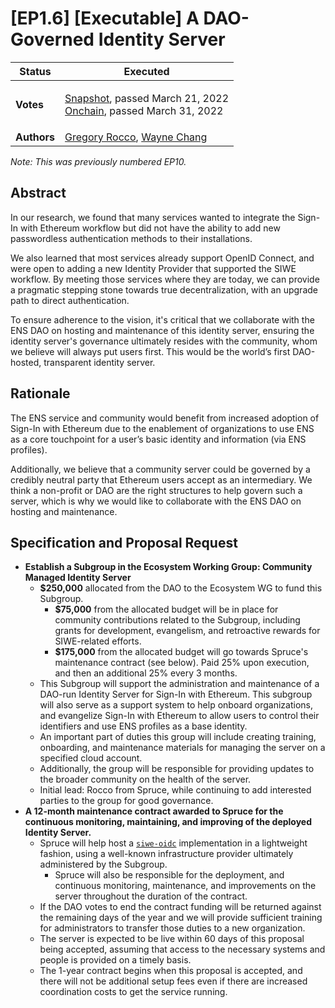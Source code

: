 
# \[EP1.6] \[Executable] A DAO-Governed Identity Server



| **Status**  | Executed                                                                                                                                                                                                                                                                                                                                                                                        |
| ----------- | ----------------------------------------------------------------------------------------------------------------------------------------------------------------------------------------------------------------------------------------------------------------------------------------------------------------------------------------------------------------------------------------------- |
| **Votes**   | <p><a href="https://snapshot.org/#/ens.eth/proposal/0x104eb11d42813fadc2b408856e8fa2c10e34dbb4a87abaa2f089ece124263f16">Snapshot</a>, passed March 21, 2022<br /><a href="https://www.withtally.com/governance/eip155:1:0x323A76393544d5ecca80cd6ef2A560C6a395b7E3/proposal/82659277767818009782194204088226418907972756681918239480374274857360772298879">Onchain</a>, passed March 31, 2022</p> |
| **Authors** | [Gregory Rocco](https://github.com/obstropolos), [Wayne Chang](https://github.com/wyc)                                                                                                                                                                                                                                                                                                          |

_Note: This was previously numbered EP10._

## Abstract

In our research, we found that many services wanted to integrate the Sign-In with Ethereum workflow but did not have the ability to add new passwordless authentication methods to their installations.

We also learned that most services already support OpenID Connect, and were open to adding a new Identity Provider that supported the SIWE workflow. By meeting those services where they are today, we can provide a pragmatic stepping stone towards true decentralization, with an upgrade path to direct authentication.

To ensure adherence to the vision, it's critical that we collaborate with the ENS DAO on hosting and maintenance of this identity server, ensuring the identity server's governance ultimately resides with the community, whom we believe will always put users first. This would be the world’s first DAO-hosted, transparent identity server.

## Rationale

The ENS service and community would benefit from increased adoption of Sign-In with Ethereum due to the enablement of organizations to use ENS as a core touchpoint for a user’s basic identity and information (via ENS profiles).

Additionally, we believe that a community server could be governed by a credibly neutral party that Ethereum users accept as an intermediary. We think a non-profit or DAO are the right structures to help govern such a server, which is why we would like to collaborate with the ENS DAO on hosting and maintenance.

## Specification and Proposal Request

* **Establish a Subgroup in the Ecosystem Working Group: Community Managed Identity Server**
  * **$250,000** allocated from the DAO to the Ecosystem WG to fund this Subgroup.
    * **$75,000** from the allocated budget will be in place for community contributions related to the Subgroup, including grants for development, evangelism, and retroactive rewards for SIWE-related efforts.
    * **$175,000** from the allocated budget will go towards Spruce's maintenance contract (see below). Paid 25% upon execution, and then an additional 25% every 3 months.
  * This Subgroup will support the administration and maintenance of a DAO-run Identity Server for Sign-In with Ethereum. This subgroup will also serve as a support system to help onboard organizations, and evangelize Sign-In with Ethereum to allow users to control their identifiers and use ENS profiles as a base identity.
  * An important part of duties this group will include creating training, onboarding, and maintenance materials for managing the server on a specified cloud account.
  * Additionally, the group will be responsible for providing updates to the broader community on the health of the server.
  * Initial lead: Rocco from Spruce, while continuing to add interested parties to the group for good governance.
* **A 12-month maintenance contract awarded to Spruce for the continuous monitoring, maintaining, and improving of the deployed Identity Server.**
  * Spruce will help host a [`siwe-oidc`](https://github.com/spruceid/siwe-oidc) implementation in a lightweight fashion, using a well-known infrastructure provider ultimately administered by the Subgroup.
    * Spruce will also be responsible for the deployment, and continuous monitoring, maintenance, and improvements on the server throughout the duration of the contract.
  * If the DAO votes to end the contract funding will be returned against the remaining days of the year and we will provide sufficient training for administrators to transfer those duties to a new organization.
  * The server is expected to be live within 60 days of this proposal being accepted, assuming that access to the necessary systems and people is provided on a timely basis.
  * The 1-year contract begins when this proposal is accepted, and there will not be additional setup fees even if there are increased coordination costs to get the service running.